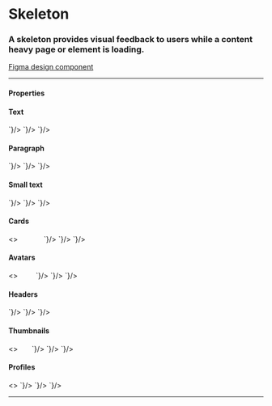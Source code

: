 
<Meta title="Components/Skeleton" />

# Skeleton

### A skeleton provides visual feedback to users while a content heavy page or element is loading.

[Figma design component](https://www.figma.com/file/ylmHeuDMfxnDBnP1VaQYz8/%E2%9D%96-Guidelines-%7C-DIO-DS?node-id=622%3A13702)

---

#### Properties

<Tabs>
  <Tab label="Web Component">
    <Props>
      <Prop name="type" type="image | text | title | text-small | avatar | header | paragraph | thumbnail | card | profile" required={false} defaultValue="1" description="Size can affect either the height, width or both for different skeleton types." />
      <Prop name="size" type="string" required={false} defaultValue="1" description="Size can affect either the height, width or both for different skeleton types." />
    </Props>
  </Tab>
  <Tab label="Angular">
    <Props>
      <Prop name="type" type="image | text | title | text-small | avatar | header | paragraph | thumbnail | card | profile" required={false} defaultValue="1" description="Size can affect either the height, width or both for different skeleton types." />
      <Prop name="size" type="string" required={false} defaultValue="1" description="Size can affect either the height, width or both for different skeleton types." />
    </Props>
  </Tab>
  <Tab label="React">
    <Props>
      <Prop name="type" type="image | text | title | text-small | avatar | header | paragraph | thumbnail | card | profile" required={false} defaultValue="1" description="Size can affect either the height, width or both for different skeleton types." />
      <Prop name="size" type="number" required={false} defaultValue="1" description="Size can affect either the height, width or both for different skeleton types." />
    </Props>
  </Tab>
</Tabs>


#### Text

<Story name="Text">
  <GoASkeleton type="text" />
  <GoASkeleton type="text" />
  <GoASkeleton type="text" />
  <GoASkeleton type="text" />
</Story>

<Tabs>
  <Tab label="Web Component">
    <CodeSnippet lang="html" code={`
      <goa-skeleton type="text" />
      <goa-skeleton type="text" />
      <goa-skeleton type="text" />
      <goa-skeleton type="text" />
    `}/>
  </Tab>
  <Tab label="Angular">
    <CodeSnippet lang="html" code={`
      <goa-skeleton type="text"></goa-skeleton>
      <goa-skeleton type="text"></goa-skeleton>
      <goa-skeleton type="text"></goa-skeleton>
      <goa-skeleton type="text"></goa-skeleton>
    `}/>
  </Tab>
  <Tab label="React">
    <CodeSnippet lang="tsx" code={`
      <GoASkeleton type="text" />
      <GoASkeleton type="text" />
      <GoASkeleton type="text" />
      <GoASkeleton type="text" />
    `}/>
  </Tab>
</Tabs>

#### Paragraph

<Story name="Paragraph">
  <GoASkeleton type="paragraph" />
</Story>

<Tabs>
  <Tab label="Web Component">
    <CodeSnippet lang="html" code={`
      <goa-skeleton type="paragraph" />
    `}/>
  </Tab>
  <Tab label="Angular">
    <CodeSnippet lang="html" code={`
      <goa-skeleton type="paragraph"></goa-skeleton>
    `}/>
  </Tab>
  <Tab label="React">
    <CodeSnippet lang="tsx" code={`
      <GoASkeleton type="paragraph" />
    `}/>
  </Tab>
</Tabs>

#### Small text

<Story name="Small text">
  <GoASkeleton type="text-small" />
  <GoASkeleton type="text-small" size={2} />
  <GoASkeleton type="text-small" size={3} />
  <GoASkeleton type="text-small" size={4} />
</Story>

<Tabs>
  <Tab label="Web Component">
    <CodeSnippet lang="html" code={`
      <goa-skeleton type="text-small" />
      <goa-skeleton type="text-small" size={2} />
      <goa-skeleton type="text-small" size={3} />
      <goa-skeleton type="text-small" size={4} />
    `}/>
  </Tab>
  <Tab label="Angular">
    <CodeSnippet lang="html" code={`
      <goa-skeleton type="text-small"></goa-skeleton>
      <goa-skeleton type="text-small" size={2}></goa-skeleton>
      <goa-skeleton type="text-small" size={3}></goa-skeleton>
      <goa-skeleton type="text-small" size={4}></goa-skeleton>
    `}/>
  </Tab>
  <Tab label="React">
    <CodeSnippet lang="tsx" code={`
      <GoASkeleton type="text-small" />
      <GoASkeleton type="text-small" size={2} />
      <GoASkeleton type="text-small" size={3} />
      <GoASkeleton type="text-small" size={4} />
    `}/>
  </Tab>
</Tabs>

#### Cards

<Story name="Cards">
  <>
    <GoASkeleton type="card" />&nbsp;&nbsp;
    <GoASkeleton type="card" size={2} />&nbsp;&nbsp;
    <GoASkeleton type="card" size={3} />&nbsp;&nbsp;
    <GoASkeleton type="card" size={4} />&nbsp;&nbsp;
  </>
</Story>

<Tabs>
  <Tab label="Web Component">
    <CodeSnippet lang="html" code={`
      <goa-skeleton type="card" />
      <goa-skeleton type="card" size="2" />
      <goa-skeleton type="card" size="3" />
      <goa-skeleton type="card" size="4" />
    `}/>
  </Tab>
  <Tab label="Angular">
    <CodeSnippet lang="html" code={`
      <goa-skeleton type="card"></goa-skeleton>
      <goa-skeleton type="card" size="2"></goa-skeleton>
      <goa-skeleton type="card" size="3"></goa-skeleton>
      <goa-skeleton type="card" size="4"></goa-skeleton>
    `}/>
  </Tab>
  <Tab label="React">
    <CodeSnippet lang="tsx" code={`
      <GoASkeleton type="card" />
      <GoASkeleton type="card" size={2} />
      <GoASkeleton type="card" size={3} />
      <GoASkeleton type="card" size={4} />
    `}/>
  </Tab>
</Tabs>

#### Avatars

<Story name="Avatars">
  <>
    <GoASkeleton type="avatar" />&nbsp;
    <GoASkeleton type="avatar" size={2} />&nbsp;
    <GoASkeleton type="avatar" size={3} />&nbsp;
    <GoASkeleton type="avatar" size={4} />&nbsp;
  </>
</Story>

<Tabs>
  <Tab label="Web Component">
    <CodeSnippet lang="html" code={`
      <goa-skeleton type="avatar" />
      <goa-skeleton type="avatar" size="2" />
      <goa-skeleton type="avatar" size="3" />
      <goa-skeleton type="avatar" size="4" />
    `}/>
  </Tab>
  <Tab label="Angular">
    <CodeSnippet lang="html" code={`
      <goa-skeleton type="avatar"></goa-skeleton>
      <goa-skeleton type="avatar" size="2"></goa-skeleton>
      <goa-skeleton type="avatar" size="3"></goa-skeleton>
      <goa-skeleton type="avatar" size="4"></goa-skeleton>
    `}/>
  </Tab>
  <Tab label="React">
    <CodeSnippet lang="tsx" code={`
      <GoASkeleton type="avatar" />
      <GoASkeleton type="avatar" size={2} />
      <GoASkeleton type="avatar" size={3} />
      <GoASkeleton type="avatar" size={4} />
    `}/>
  </Tab>
</Tabs>

#### Headers

<Story name="Headers">
  <GoASkeleton type="header" />
  <GoASkeleton type="header" size={2} />
  <GoASkeleton type="header" size={3} />
  <GoASkeleton type="header" size={4} />
</Story>

<Tabs>
  <Tab label="Web Component">
    <CodeSnippet lang="html" code={`
      <goa-skeleton type="header" />
      <goa-skeleton type="header" size="2" />
      <goa-skeleton type="header" size="3" />
      <goa-skeleton type="header" size="4" />
    `}/>
  </Tab>
  <Tab label="Angular">
    <CodeSnippet lang="html" code={`
      <goa-skeleton type="header"></goa-skeleton>
      <goa-skeleton type="header" size="2"></goa-skeleton>
      <goa-skeleton type="header" size="3"></goa-skeleton>
      <goa-skeleton type="header" size="4"></goa-skeleton>
    `}/>
  </Tab>
  <Tab label="React">
    <CodeSnippet lang="tsx" code={`
      <GoASkeleton type="header" />
      <GoASkeleton type="header" size={2} />
      <GoASkeleton type="header" size={3} />
      <GoASkeleton type="header" size={4} />
    `}/>
  </Tab>
</Tabs>

#### Thumbnails

<Story name="Thumbnails">
  <>
    <GoASkeleton type="thumbnail" /> &nbsp;
    <GoASkeleton type="thumbnail" size={2} /> &nbsp;
    <GoASkeleton type="thumbnail" size={3} /> &nbsp;
    <GoASkeleton type="thumbnail" size={4} />
  </>
</Story>

<Tabs>
  <Tab label="Web Component">
    <CodeSnippet lang="html" code={`
      <goa-skeleton type="thumbnail" />
      <goa-skeleton type="thumbnail" size="2" />
      <goa-skeleton type="thumbnail" size="3" />
      <goa-skeleton type="thumbnail" size="4" />
    `}/>
  </Tab>
  <Tab label="Angular">
    <CodeSnippet lang="html" code={`
      <goa-skeleton type="thumbnail"></goa-skeleton>
      <goa-skeleton type="thumbnail" size="2"></goa-skeleton>
      <goa-skeleton type="thumbnail" size="3"></goa-skeleton>
      <goa-skeleton type="thumbnail" size="4"></goa-skeleton>
    `}/>
  </Tab>
  <Tab label="React">
    <CodeSnippet lang="tsx" code={`
      <GoASkeleton type="thumbnail" />
      <GoASkeleton type="thumbnail" size={2} />
      <GoASkeleton type="thumbnail" size={3} />
      <GoASkeleton type="thumbnail" size={4} />
    `}/>
  </Tab>
</Tabs>

#### Profiles

<Story name="Profiles">
  <>
    <GoASkeleton type="profile" />
    <GoASkeleton type="profile" size={2} />
    <GoASkeleton type="profile" size={3} />
    <GoASkeleton type="profile" size={4} />
  </>
</Story>

<Tabs>
  <Tab label="Web Component">
    <CodeSnippet lang="html" code={`
      <goa-skeleton type="profile" />
      <goa-skeleton type="profile" size="2" />
      <goa-skeleton type="profile" size="3" />
      <goa-skeleton type="profile" size="4" />
    `}/>
  </Tab>
  <Tab label="Angular">
    <CodeSnippet lang="html" code={`
      <goa-skeleton type="profile"></goa-skeleton>
      <goa-skeleton type="profile" size="2"></goa-skeleton>
      <goa-skeleton type="profile" size="3"></goa-skeleton>
      <goa-skeleton type="profile" size="4"></goa-skeleton>
    `}/>
  </Tab>
  <Tab label="React">
    <CodeSnippet lang="tsx" code={`
      <GoASkeleton type="profile" />
      <GoASkeleton type="profile" size={2} />
      <GoASkeleton type="profile" size={3} />
      <GoASkeleton type="profile" size={4} />
    `}/>
  </Tab>
</Tabs>

---

<SupportInfo />
